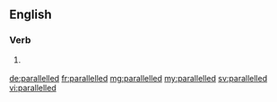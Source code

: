 ==English==

===Verb===
{{head|en}}

# {{context|British|lang=en}} {{en-past of|parallel}}

[[de:parallelled]]
[[fr:parallelled]]
[[mg:parallelled]]
[[my:parallelled]]
[[sv:parallelled]]
[[vi:parallelled]]